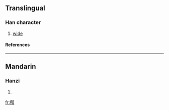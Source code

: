 ==Translingual==
===Han character===
{{Han char|rn=64|rad=手|as=11|sn=14|four=5203<sub>0</sub>|canj=手大尸人 (QKSO)}}
# [[wide]]
====References====
{{Han ref|kx=0450.220|dkj=12608|dj=0801.060|hdz=31944.030|uh=6466|ud=25702|bh=E1E3|bd=57827}}

----
==Mandarin==
===Hanzi===
{{cmn-hanzi|pin=[[huà]] (hua4)|wg=hua<sup>4</sup>}}
# {{defn|Mandarin}}

[[fr:摦]]